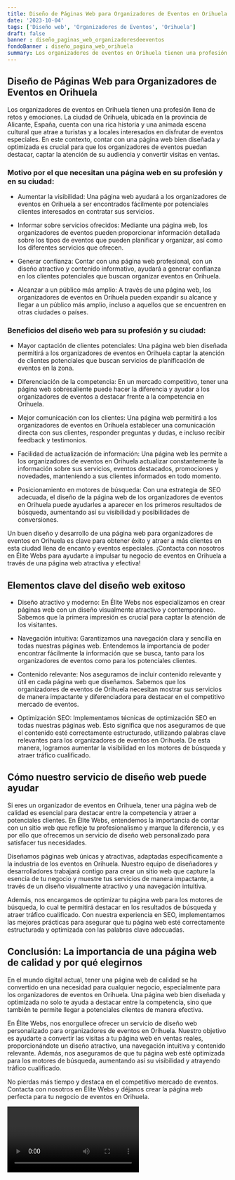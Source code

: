 ```yaml
---
title: Diseño de Páginas Web para Organizadores de Eventos en Orihuela
date: '2023-10-04'
tags: ['Diseño web', 'Organizadores de Eventos', 'Orihuela']
draft: false
banner : diseño_paginas_web_organizadoresdeeventos
fondoBanner : diseño_pagina_web_orihuela
summary: Los organizadores de eventos en Orihuela tienen una profesión llena de retos y emociones. La ciudad de Orihuela, ubicada en la provincia de Alicante, España, cuenta con una rica historia y una animada escena cultural que atrae a turistas y a locales interesados en disfrutar de eventos especiales. En este contexto, contar con una página web bien diseñada y optimizada es crucial para que los organizadores de eventos puedan destacar, captar la atención de su audiencia y convertir visitas en ventas.
---
```


## Diseño de Páginas Web para Organizadores de Eventos en Orihuela

Los organizadores de eventos en Orihuela tienen una profesión llena de retos y emociones. La ciudad de Orihuela, ubicada en la provincia de Alicante, España, cuenta con una rica historia y una animada escena cultural que atrae a turistas y a locales interesados en disfrutar de eventos especiales. En este contexto, contar con una página web bien diseñada y optimizada es crucial para que los organizadores de eventos puedan destacar, captar la atención de su audiencia y convertir visitas en ventas.

### Motivo por el que necesitan una página web en su profesión y en su ciudad:

- Aumentar la visibilidad: Una página web ayudará a los organizadores de eventos en Orihuela a ser encontrados fácilmente por potenciales clientes interesados en contratar sus servicios.

- Informar sobre servicios ofrecidos: Mediante una página web, los organizadores de eventos pueden proporcionar información detallada sobre los tipos de eventos que pueden planificar y organizar, así como los diferentes servicios que ofrecen.

- Generar confianza: Contar con una página web profesional, con un diseño atractivo y contenido informativo, ayudará a generar confianza en los clientes potenciales que buscan organizar eventos en Orihuela.

- Alcanzar a un público más amplio: A través de una página web, los organizadores de eventos en Orihuela pueden expandir su alcance y llegar a un público más amplio, incluso a aquellos que se encuentren en otras ciudades o países.

### Beneficios del diseño web para su profesión y su ciudad:

- Mayor captación de clientes potenciales: Una página web bien diseñada permitirá a los organizadores de eventos en Orihuela captar la atención de clientes potenciales que buscan servicios de planificación de eventos en la zona.

- Diferenciación de la competencia: En un mercado competitivo, tener una página web sobresaliente puede hacer la diferencia y ayudar a los organizadores de eventos a destacar frente a la competencia en Orihuela.

- Mejor comunicación con los clientes: Una página web permitirá a los organizadores de eventos en Orihuela establecer una comunicación directa con sus clientes, responder preguntas y dudas, e incluso recibir feedback y testimonios.

- Facilidad de actualización de información: Una página web les permite a los organizadores de eventos en Orihuela actualizar constantemente la información sobre sus servicios, eventos destacados, promociones y novedades, manteniendo a sus clientes informados en todo momento.

- Posicionamiento en motores de búsqueda: Con una estrategia de SEO adecuada, el diseño de la página web de los organizadores de eventos en Orihuela puede ayudarles a aparecer en los primeros resultados de búsqueda, aumentando así su visibilidad y posibilidades de conversiones.

Un buen diseño y desarrollo de una página web para organizadores de eventos en Orihuela es clave para obtener éxito y atraer a más clientes en esta ciudad llena de encanto y eventos especiales. ¡Contacta con nosotros en Élite Webs para ayudarte a impulsar tu negocio de eventos en Orihuela a través de una página web atractiva y efectiva!

<GifSeo />

<Cta />

## Elementos clave del diseño web exitoso

- Diseño atractivo y moderno: En Élite Webs nos especializamos en crear páginas web con un diseño visualmente atractivo y contemporáneo. Sabemos que la primera impresión es crucial para captar la atención de los visitantes.

- Navegación intuitiva: Garantizamos una navegación clara y sencilla en todas nuestras páginas web. Entendemos la importancia de poder encontrar fácilmente la información que se busca, tanto para los organizadores de eventos como para los potenciales clientes.

- Contenido relevante: Nos aseguramos de incluir contenido relevante y útil en cada página web que diseñamos. Sabemos que los organizadores de eventos de Orihuela necesitan mostrar sus servicios de manera impactante y diferenciadora para destacar en el competitivo mercado de eventos.

- Optimización SEO: Implementamos técnicas de optimización SEO en todas nuestras páginas web. Esto significa que nos aseguramos de que el contenido esté correctamente estructurado, utilizando palabras clave relevantes para los organizadores de eventos en Orihuela. De esta manera, logramos aumentar la visibilidad en los motores de búsqueda y atraer tráfico cualificado.

## Cómo nuestro servicio de diseño web puede ayudar

Si eres un organizador de eventos en Orihuela, tener una página web de calidad es esencial para destacar entre la competencia y atraer a potenciales clientes. En Élite Webs, entendemos la importancia de contar con un sitio web que refleje tu profesionalismo y marque la diferencia, y es por ello que ofrecemos un servicio de diseño web personalizado para satisfacer tus necesidades.

Diseñamos páginas web únicas y atractivas, adaptadas específicamente a la industria de los eventos en Orihuela. Nuestro equipo de diseñadores y desarrolladores trabajará contigo para crear un sitio web que capture la esencia de tu negocio y muestre tus servicios de manera impactante, a través de un diseño visualmente atractivo y una navegación intuitiva.

Además, nos encargamos de optimizar tu página web para los motores de búsqueda, lo cual te permitirá destacar en los resultados de búsqueda y atraer tráfico cualificado. Con nuestra experiencia en SEO, implementamos las mejores prácticas para asegurar que tu página web esté correctamente estructurada y optimizada con las palabras clave adecuadas.

## Conclusión: La importancia de una página web de calidad y por qué elegirnos

En el mundo digital actual, tener una página web de calidad se ha convertido en una necesidad para cualquier negocio, especialmente para los organizadores de eventos en Orihuela. Una página web bien diseñada y optimizada no solo te ayuda a destacar entre la competencia, sino que también te permite llegar a potenciales clientes de manera efectiva.

En Élite Webs, nos enorgullece ofrecer un servicio de diseño web personalizado para organizadores de eventos en Orihuela. Nuestro objetivo es ayudarte a convertir las visitas a tu página web en ventas reales, proporcionándote un diseño atractivo, una navegación intuitiva y contenido relevante. Además, nos aseguramos de que tu página web esté optimizada para los motores de búsqueda, aumentando así su visibilidad y atrayendo tráfico cualificado.

No pierdas más tiempo y destaca en el competitivo mercado de eventos. Contacta con nosotros en Élite Webs y déjanos crear la página web perfecta para tu negocio de eventos en Orihuela.

<Video />

<CtaBot job='Organizadores de Eventos' city='Orihuela'/>

<Gmaps query='Orihuela+españa+maps' />